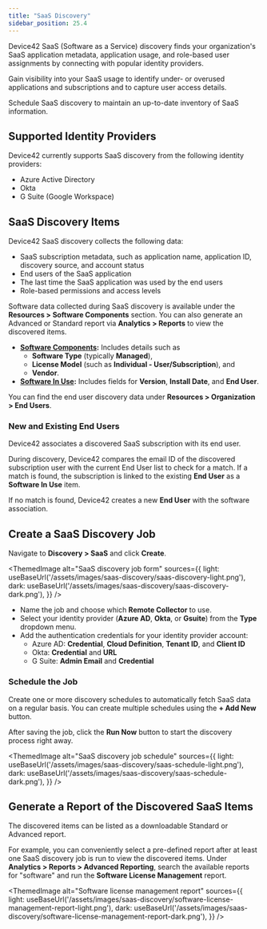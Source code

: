 ```yaml
---
title: "SaaS Discovery"
sidebar_position: 25.4
---
```



Device42 SaaS (Software as a Service) discovery finds your organization's SaaS application metadata, application usage, and role-based user assignments by connecting with popular identity providers. 

Gain visibility into your SaaS usage to identify under- or overused applications and subscriptions and to capture user access details. 

Schedule SaaS discovery to maintain an up-to-date inventory of SaaS information.

## Supported Identity Providers

Device42 currently supports SaaS discovery from the following identity providers:

- Azure Active Directory
- Okta
- G Suite (Google Workspace)

## SaaS Discovery Items

Device42 SaaS discovery collects the following data:

- SaaS subscription metadata, such as application name, application ID, discovery source, and account status
- End users of the SaaS application
- The last time the SaaS application was used by the end users
- Role-based permissions and access levels

Software data collected during SaaS discovery is available under the **Resources > Software Components** section. You can also generate an Advanced or Standard report via **Analytics > Reports** to view the discovered items.

- **[Software Components](/infrastructure-management/software/software-components.mdx):** Includes details such as 
    - **Software Type** (typically **Managed**), 
    - **License Model** (such as **Individual - User/Subscription**), and 
    - **Vendor**.
- **[Software In Use](/infrastructure-management/software/software-in-use.mdx):** Includes fields for **Version**, **Install Date**, and **End User**.

You can find the end user discovery data under **Resources > Organization > End Users**. 

### New and Existing End Users

Device42 associates a discovered SaaS subscription with its end user.

During discovery, Device42 compares the email ID of the discovered subscription user with the current End User list to check for a match. If a match is found, the subscription is linked to the existing **End User** as a **Software In Use** item.

If no match is found, Device42 creates a new **End User** with the software association. 

## Create a SaaS Discovery Job

Navigate to **Discovery > SaaS** and click **Create**.

<ThemedImage
alt="SaaS discovery job form"
sources={{
    light: useBaseUrl('/assets/images/saas-discovery/saas-discovery-light.png'),
    dark: useBaseUrl('/assets/images/saas-discovery/saas-discovery-dark.png'),
}}
/>

- Name the job and choose which **Remote Collector** to use.
- Select your identity provider (**Azure AD**, **Okta**, or **Gsuite**) from the **Type** dropdown menu.
- Add the authentication credentials for your identity provider account: 
    - Azure AD: **Credential**, **Cloud Definition**, **Tenant ID**, and **Client ID**
    - Okta: **Credential** and **URL**
    - G Suite: **Admin Email** and **Credential**

### Schedule the Job

Create one or more discovery schedules to automatically fetch SaaS data on a regular basis. You can create multiple schedules using the **+ Add New** button.

After saving the job, click the **Run Now** button to start the discovery process right away.

<ThemedImage
alt="SaaS discovery job schedule"
sources={{
    light: useBaseUrl('/assets/images/saas-discovery/saas-schedule-light.png'),
    dark: useBaseUrl('/assets/images/saas-discovery/saas-schedule-dark.png'),
}}
/>

## Generate a Report of the Discovered SaaS Items

The discovered items can be listed as a downloadable Standard or Advanced report. 

For example, you can conveniently select a pre-defined report after at least one SaaS discovery job is run to view the discovered items. Under **Analytics > Reports > Advanced Reporting**, search the available reports for "software" and run the **Software License Management** report. 

<ThemedImage
alt="Software license management report"
sources={{
    light: useBaseUrl('/assets/images/saas-discovery/software-license-management-report-light.png'),
    dark: useBaseUrl('/assets/images/saas-discovery/software-license-management-report-dark.png'),
}}
/>
